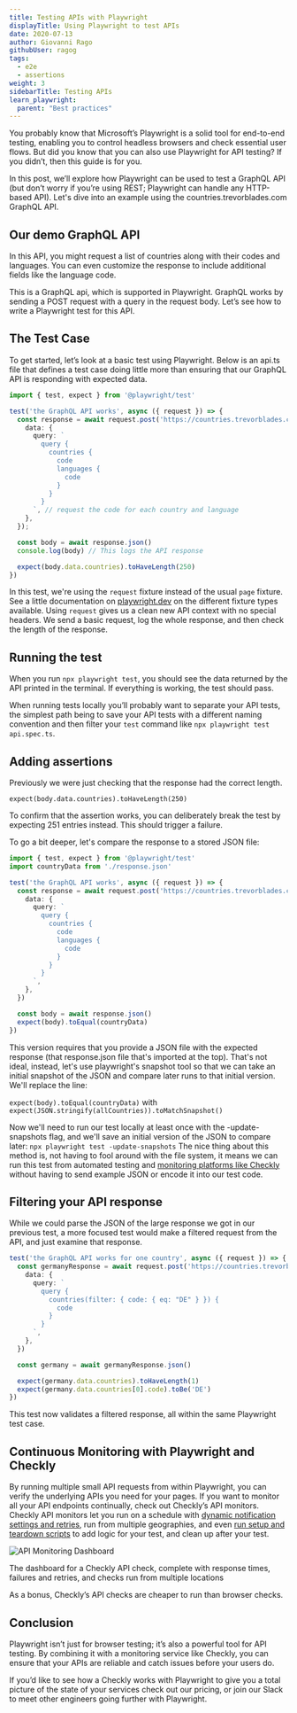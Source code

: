 ```yaml
---
title: Testing APIs with Playwright
displayTitle: Using Playwright to test APIs
date: 2020-07-13
author: Giovanni Rago
githubUser: ragog
tags:
  - e2e
  - assertions
weight: 3
sidebarTitle: Testing APIs
learn_playwright:
  parent: "Best practices"
---
```


You probably know that Microsoft’s Playwright is a solid tool for end-to-end testing, enabling you to control headless browsers and check essential user flows. But did you know that you can also use Playwright for API testing? If you didn’t, then this guide is for you.



In this post, we’ll explore how Playwright can be used to test a GraphQL API (but don’t worry if you’re using REST; Playwright can handle any HTTP-based API). Let's dive into an example using the countries.trevorblades.com GraphQL API.

## Our demo GraphQL API

In this API, you might request a list of countries along with their codes and languages. You can even customize the response to include additional fields like the language code.

This is a GraphQL api, which is supported in Playwright. GraphQL works by sending a POST request with a query in the request body. Let’s see how to write a Playwright test for this API.

## The Test Case
To get started, let’s look at a basic test using Playwright. Below is an api.ts file that defines a test case doing little more than ensuring that our GraphQL API is responding with expected data.

```ts api.spec.ts
import { test, expect } from '@playwright/test'

test('the GraphQL API works', async ({ request }) => {
  const response = await request.post('https://countries.trevorblades.com/', {
    data: {
      query: `
        query {
          countries {
            code
            languages {
              code
            }
          }
        }
      `, // request the code for each country and language
    },
  });

  const body = await response.json()
  console.log(body) // This logs the API response

  expect(body.data.countries).toHaveLength(250)
})
```

In this test, we're using the `request` fixture instead of the usual `page` fixture. See a little documentation on [playwright.dev](https://playwright.dev/docs/test-fixtures) on the different fixture types available. Using `request` gives us a clean new API context with no special headers. We send a basic request, log the whole response, and then check the length of the response.

## Running the test

When you run `npx playwright test`, you should see the data returned by the API printed in the terminal. If everything is working, the test should pass.

When running tests locally you’ll probably want to separate your API tests, the simplest path being to save your API tests with a different naming convention and then filter your `test` command like `npx playwright test api.spec.ts`.

## Adding assertions

Previously we were just checking that the response had the correct length.

`expect(body.data.countries).toHaveLength(250)`

To confirm that the assertion works, you can deliberately break the test by expecting 251 entries instead. This should trigger a failure.

To go a bit deeper, let's compare the response to a stored JSON file:

```ts api.spec.ts
import { test, expect } from '@playwright/test'
import countryData from './response.json'

test('the GraphQL API works', async ({ request }) => {
  const response = await request.post('https://countries.trevorblades.com/', {
    data: {
      query: `
        query {
          countries {
            code
            languages {
              code
            }
          }
        }
      `,
    },
  })

  const body = await response.json()
  expect(body).toEqual(countryData)
})
```

This version requires that you provide a JSON file with the expected response (that response.json file that's imported at the top). That's not ideal, instead, let's use playwright's snapshot tool so that we can take an initial snapshot of the JSON and compare later runs to that initial version. We'll replace the line:

`expect(body).toEqual(countryData)`
with
`expect(JSON.stringify(allCountries)).toMatchSnapshot()`

Now we'll need to run our test locally at least once with the -update-snapshots flag, and we'll save an initial version of the JSON to compare later:
`npx playwright test -update-snapshots`
The nice thing about this method is, not having to fool around with the file system, it means we can run this test from automated testing and [monitoring platforms like Checkly](https://www.checklyhq.com/docs/browser-checks/visual-regression-snapshot-testing/) without having to send example JSON or encode it into our test code.

## Filtering your API response

While we could parse the JSON of the large response we got in our previous test, a more focused test would make a filtered request from the API, and just examine that response.

```ts api.spec.ts
test('the GraphQL API works for one country', async ({ request }) => {
  const germanyResponse = await request.post('https://countries.trevorblades.com/', {
    data: {
      query: `
        query {
          countries(filter: { code: { eq: "DE" } }) {
            code
          }
        }
      `,
    },
  })

  const germany = await germanyResponse.json()

  expect(germany.data.countries).toHaveLength(1)
  expect(germany.data.countries[0].code).toBe('DE')
})
```

This test now validates a filtered response, all within the same Playwright test case.

## Continuous Monitoring with Playwright and Checkly

By running multiple small API requests from within Playwright, you can verify the underlying APIs you need for your pages. If you want to monitor all your API endpoints continually, check out Checkly’s API monitors. Checkly API monitors let you run on a schedule with [dynamic notification settings and retries](https://www.checklyhq.com/docs/api-checks/limits/), run from multiple geographies, and even [run setup and teardown scripts](https://www.checklyhq.com/docs/api-checks/setup-teardown-scripts/) to add logic for your test, and clean up after your test.

![API Monitoring Dashboard](/images/learn/images/api-monitoring-dashboard.png "API Monitoring Dashboard")

The dashboard for a Checkly API check, complete with response times, failures and retries, and checks run from multiple locations

As a bonus, Checkly’s API checks are cheaper to run than browser checks.

## Conclusion

Playwright isn’t just for browser testing; it’s also a powerful tool for API testing. By combining it with a monitoring service like Checkly, you can ensure that your APIs are reliable and catch issues before your users do.

If you’d like to see how a Checkly works with Playwright to give you a total picture of the state of your services check out our pricing, or join our Slack to meet other engineers going further with Playwright.
